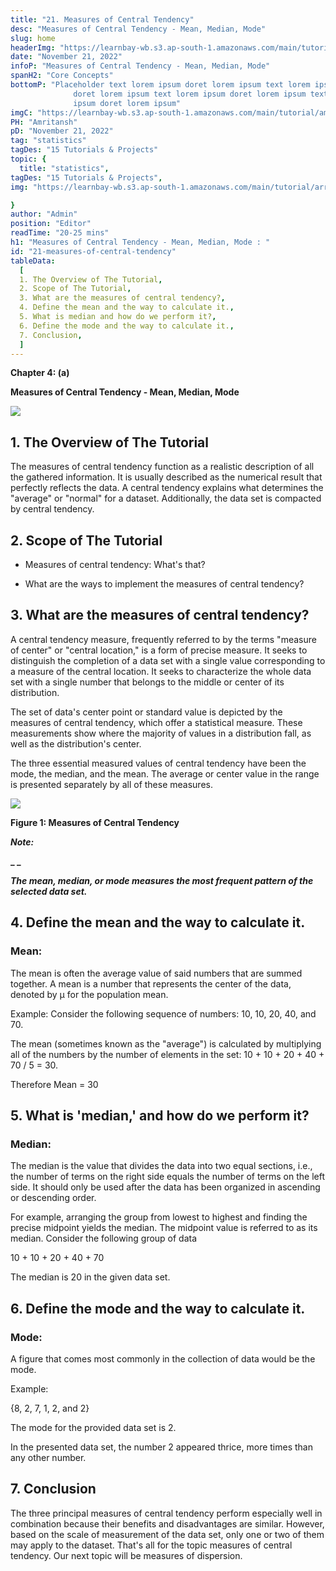 ```yaml
---
title: "21. Measures of Central Tendency"
desc: "Measures of Central Tendency - Mean, Median, Mode"
slug: home
headerImg: "https://learnbay-wb.s3.ap-south-1.amazonaws.com/main/tutorial/python.png"
date: "November 21, 2022"
infoP: "Measures of Central Tendency - Mean, Median, Mode"
spanH2: "Core Concepts"
bottomP: "Placeholder text lorem ipsum doret lorem ipsum text lorem ipsum
              doret lorem ipsum text lorem ipsum doret lorem ipsum text lorem
              ipsum doret lorem ipsum"
imgC: "https://learnbay-wb.s3.ap-south-1.amazonaws.com/main/tutorial/amritansh.png"
PH: "Amritansh"
pD: "November 21, 2022"
tag: "statistics"
tagDes: "15 Tutorials & Projects"
topic: {
  title: "statistics",
tagDes: "15 Tutorials & Projects",
img: "https://learnbay-wb.s3.ap-south-1.amazonaws.com/main/tutorial/arrow.png"

}
author: "Admin"
position: "Editor"
readTime: "20-25 mins"
h1: "Measures of Central Tendency - Mean, Median, Mode : "
id: "21-measures-of-central-tendency"
tableData:
  [
  1. The Overview of The Tutorial, 
  2. Scope of The Tutorial,  
  3. What are the measures of central tendency?,  
  4. Define the mean and the way to calculate it.,  
  5. What is median and how do we perform it?,
  6. Define the mode and the way to calculate it.,
  7. Conclusion,
  ]
---
```



**Chapter 4: (a)**

**Measures of Central Tendency - Mean, Median, Mode**


<img src="https://learnbay-wb.s3.ap-south-1.amazonaws.com/main/tutorial/statistics/Measures+of+Central+Tendency+-+Mean%2C+Median%2C+Mode.jpg"></img>


## 1. The Overview of The Tutorial




The measures of central tendency function as a realistic description of all the gathered information. It is usually described as the numerical result that perfectly reflects the data. A central tendency explains what determines the "average" or "normal" for a dataset. Additionally, the data set is compacted by central tendency.


## 2. Scope of The Tutorial




  * Measures of central tendency: What's that?


  * What are the ways to implement the measures of central tendency?


## 3. What are the measures of central tendency?



A central tendency measure, frequently referred to by the terms "measure of center" or "central location," is a form of precise measure. It seeks to distinguish the completion of a data set with a single value corresponding to a measure of the central location. It seeks to characterize the whole data set with a single number that belongs to the middle or center of its distribution.


The set of data's center point or standard value is depicted by the measures of central tendency, which offer a statistical measure. These measurements show where the majority of values in a distribution fall, as well as the distribution's center.


The three essential measured values of central tendency have been the mode, the median, and the mean. The average or center value in the range is presented separately by all of these measures.


<img src="https://learnbay-wb.s3.ap-south-1.amazonaws.com/main/tutorial/statistics/_Measures+of+Central+Tendency++sub.jpg"></img>



**Figure 1: Measures of Central Tendency**


**_Note:_**

**_ _**

**_The mean, median, or mode measures the most frequent pattern of the selected data set._**


## 4. Define the mean and the way to calculate it.



### **Mean:**


The mean is often the average value of said numbers that are summed together. A mean is a number that represents the center of the data, denoted by µ for the population mean.

Example: Consider the following sequence of numbers: 10, 10, 20, 40, and 70.

The mean (sometimes known as the "average") is calculated by multiplying all of the numbers by the number of elements in the set: 10 + 10 + 20 + 40 + 70 / 5 = 30.

Therefore Mean = 30


## 5. What is 'median,' and how do we perform it?



### **Median:**


The median is the value that divides the data into two equal sections, i.e., the number of terms on the right side equals the number of terms on the left side. It should only be used after the data has been organized in ascending or descending order.

For example, arranging the group from lowest to highest and finding the precise midpoint yields the median. The midpoint value is referred to as its median. Consider the following group of data

10 + 10 + 20 + 40 + 70

The median is 20 in the given data set.

## 6. Define the mode and the way to calculate it.




### **Mode:**

A figure that comes most commonly in the collection of data would be the mode.

Example:

{8, 2, 7, 1, 2, and 2}

The mode for the provided data set is 2.

In the presented data set, the number 2 appeared thrice, more times than any other number.



## 7. Conclusion



The three principal measures of central tendency perform especially well in combination because their benefits and disadvantages are similar. However, based on the scale of measurement of the data set, only one or two of them may apply to the dataset. That's all for the topic measures of central tendency. Our next topic will be measures of dispersion.


